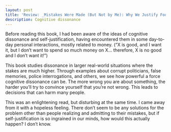 ```yaml
---
layout: post
title: 'Review: _Mistakes Were Made (But Not by Me): Why We Justify Foolish Beliefs, Bad Decisions, and Hurtful Acts_ by Carol Tavris'
description: Cognitive dissonance
---
```


Before reading this book, I had been aware of the ideas of cognitive dissonance and self-justification, having encountered them in some day-to-day personal interactions, mostly related to money. (“X is good, and I want it, but I don’t want to spend so much money on X... therefore, X is no good and I don’t want it!”)  
  
This book studies dissonance in larger real-world situations where the stakes are much higher. Through examples about corrupt politicians, false memories, police interrogations, and others, we see how powerful a force cognitive dissonance can be. The more wrong you are about something, the harder you’ll try to convince yourself that you’re not wrong. This leads to decisions that can harm many people.  
  
This was an enlightening read, but disturbing at the same time. I came away from it with a hopeless feeling. There don’t seem to be any solutions for the problem other than people realizing and admitting to their mistakes, but if self-justification is so ingrained in our minds, how would this actually happen? I don’t know.
